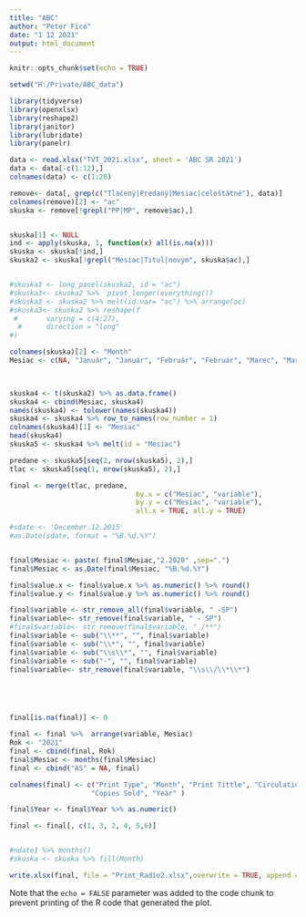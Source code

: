 ```yaml
---
title: "ABC"
author: "Peter Fico"
date: "1 12 2021"
output: html_document
---
```


```r
knitr::opts_chunk$set(echo = TRUE)
```


```r
setwd("H:/Private/ABC_data")

```

```r
library(tidyverse)
library(openxlsx)
library(reshape2)
library(janitor)
library(lubridate)
library(panelr)
```



```r

data <- read.xlsx("TVT_2021.xlsx", sheet = 'ABC SR 2021')
data <- data[-c(1:12),]
colnames(data) <- c(1:28)

remove<- data[, grep(c("Tlačený|Predaný|Mesiac|celoštátné"), data)]
colnames(remove)[2] <- "ac"
skuska <- remove[!grepl("PP|MP", remove$ac),]


skuska[1] <- NULL
ind <- apply(skuska, 1, function(x) all(is.na(x)))
skuska <- skuska[!ind,]
skuska2 <- skuska[!grepl("Mesiac|Titul|novým", skuska$ac),]


#skuska3 <- long_panel(skuska2, id = "ac")
#skuska3<- skuska2 %>%  pivot_longer(everything())
#skuska3 <- skuska2 %>% melt(id.var= "ac") %>% arrange(ac)
#skuska3<- skuska2 %>% reshape(f
 #       varying = c(4:27),
  #      direction = "long"
#)

colnames(skuska)[2] <- "Month"
Mesiac <- c(NA, "Január", "Január", "Február", "Február", "Marec", "Marec", "Apríl", "Apríl", "Máj", "Máj", "Jún", "Jún", "Júl", "Júl", "August", "August", "September", "September", "Október", "Október", "November", "November", "December", "December")
 


skuska4 <- t(skuska2) %>% as.data.frame()
skuska4 <- cbind(Mesiac, skuska4)
names(skuska4) <- tolower(names(skuska4))
skuska4 <- skuska4 %>% row_to_names(row_number = 1)
colnames(skuska4)[1] <- "Mesiac"
head(skuska4)
skuska5 <- skuska4 %>% melt(id = "Mesiac")

predane <- skuska5[seq(2, nrow(skuska5), 2),]      
tlac <- skuska5[seq(1, nrow(skuska5), 2),]     

final <- merge(tlac, predane,
                               by.x = c("Mesiac", "variable"), 
                               by.y = c("Mesiac", "variable"), 
                               all.x = TRUE, all.y = TRUE) 

#sdate <- 'December.12.2015'
#as.Date(sdate, format = "%B.%d.%Y")


final$Mesiac <- paste( final$Mesiac,"2.2020" ,sep=".")
final$Mesiac <- as.Date(final$Mesiac, "%B.%d.%Y")

final$value.x <- final$value.x %>% as.numeric() %>% round()
final$value.y <- final$value.y %>% as.numeric() %>% round()

final$variable <- str_remove_all(final$variable, " -SP")
final$variable<- str_remove(final$variable, " - SP")
#final$variable<- str_remove(final$variable, " /**")
final$variable <- sub("\\**", "", final$variable)
final$variable <- sub("\\*", "", final$variable)
final$variable <- sub("\\s\\*", "", final$variable)
final$variable <- sub("-", "", final$variable)
final$variable<- str_remove(final$variable, "\\s\\/\\*\\*")





final[is.na(final)] <- 0

final <- final %>%  arrange(variable, Mesiac)
Rok <- "2021"
final <- cbind(final, Rok)
final$Mesiac <- months(final$Mesiac)
final <- cbind("AS" = NA, final)

colnames(final) <- c("Print Type", "Month", "Print Tittle", "Circulation printed",
                    "Copies Sold", "Year" )

final$Year <- final$Year %>% as.numeric()

final <- final[, c(1, 3, 2, 4, 5,6)]


#ndate1 %>% months()
#skuska <- skuska %>% fill(Month)
```



```r

write.xlsx(final, file = "Print_Radio2.xlsx",overwrite = TRUE, append = TRUE, rowNames = FALSE, showNA = FALSE)

```
Note that the `echo = FALSE` parameter was added to the code chunk to prevent printing of the R code that generated the plot.

 